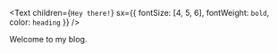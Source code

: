 <Text
  children={`Hey there!`}
  sx={{ fontSize: [4, 5, 6], fontWeight: `bold`, color: `heading` }}
/>

Welcome to my blog.
